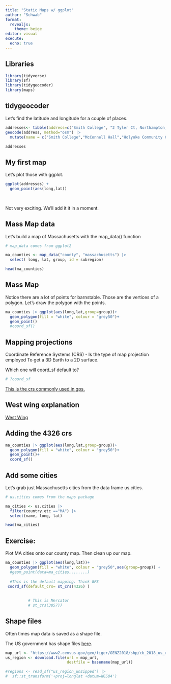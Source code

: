 ```yaml
---
title: "Static Maps w/ ggplot"
author: "Schwab"
format: 
  revealjs: 
    theme: beige
editor: visual
execute: 
  echo: true
---
```


## Libraries

```r
library(tidyverse)
library(sf)
library(tidygeocoder)
library(maps)

```

## tidygeocoder

Let's find the latitude and longitude for a couple of places.

```r

addresses<- tibble(address=c("Smith College", "2 Tyler Ct, Northampton, MA 01060", "Holyoke Community College")) |>
geocode(address, method="osm") |>
  mutate(name = c("Smith College","McConnell Hall","Holyoke Community College"))

addresses
```

## My first map

Let's plot those with ggplot.

```r
ggplot(addresses) +
  geom_point(aes(long,lat)) 
  
  

```

Not very exciting. We'll add it it in a moment.

## Mass Map data

Let's build a map of Massachusetts with the map_data() function

```r
# map_data comes from ggplot2

ma_counties <- map_data("county", "massachusetts") |>
  select( long, lat, group, id = subregion)

head(ma_counties)

```

## Mass Map

Notice there are a lot of points for barnstable. Those are the vertices of a polygon. Let's draw the polygon with the points.

```r
ma_counties |> ggplot(aes(long,lat,group=group))+
  geom_polygon(fill = "white", colour = "grey50")+
  geom_point()  
  #coord_sf()
```

## Mapping projections

Coordinate Reference Systems (CRS) - Is the type of map projection employed To get a 3D Earth to a 2D surface.

Which one will coord_sf default to?

```r
# ?coord_sf
```

[This is the crs commonly used in gps.](https://epsg.io/4326)

## West wing explanation

[West Wing](https://www.youtube.com/watch?v=vVX-PrBRtTY)

## Adding the 4326 crs

```r
ma_counties |> ggplot(aes(long,lat,group=group))+
  geom_polygon(fill = "white", colour = "grey50")+
  geom_point()+
  coord_sf()
```

## Add some cities

Let's grab just Massachusetts cities from the data frame us.cities.

```r
# us.cities comes from the maps package

ma_cities <- us.cities |>
  filter(country.etc =="MA") |>
  select(name, long, lat)

head(ma_cities)
```

## Exercise:

Plot MA cities onto our county map. Then clean up our map.

```r
ma_counties |> ggplot(aes(long,lat))+
  geom_polygon(fill = "white", colour = "grey50",aes(group=group)) +
  #geom_point(data=ma_cities,.......)
  
  #This is the default mapping. Think GPS
 coord_sf(default_crs= st_crs(4326) )
          
          
          # This is Mercator
          # st_crs(3857))
```

## Shape files

Often times map data is saved as a shape file.

The US government has shape files [here](https://www.census.gov/geographies/mapping-files/time-series/geo/carto-boundary-file.html).

```r
map_url <- "https://www2.census.gov/geo/tiger/GENZ2018/shp/cb_2018_us_region_500k.zip"
us_region <- download.file(url = map_url,
                           destfile = basename(map_url))

#regions <- read_sf("us_region_unzipped") |>
#  sf::st_transform('+proj=longlat +datum=WGS84')

```
